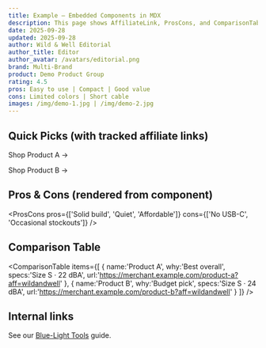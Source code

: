 ```yaml
---
title: Example — Embedded Components in MDX
description: This page shows AffiliateLink, ProsCons, and ComparisonTable directly inside content.
date: 2025-09-28
updated: 2025-09-28
author: Wild & Well Editorial
author_title: Editor
author_avatar: /avatars/editorial.png
brand: Multi-Brand
product: Demo Product Group
rating: 4.5
pros: Easy to use | Compact | Good value
cons: Limited colors | Short cable
images: /img/demo-1.jpg | /img/demo-2.jpg
---
```


<Disclosure />

## Quick Picks (with tracked affiliate links)

<AffiliateLink href="https://merchant.example.com/product-a?aff=wildandwell">Shop Product A →</AffiliateLink>

<AffiliateLink href="https://merchant.example.com/product-b?aff=wildandwell">Shop Product B →</AffiliateLink>

## Pros & Cons (rendered from component)

<ProsCons
  pros={['Solid build', 'Quiet', 'Affordable']}
  cons={['No USB-C', 'Occasional stockouts']}
/>

## Comparison Table

<ComparisonTable
  items={[
    { name:'Product A', why:'Best overall', specs:'Size S · 22 dBA', url:'https://merchant.example.com/product-a?aff=wildandwell' },
    { name:'Product B', why:'Budget pick', specs:'Size S · 24 dBA', url:'https://merchant.example.com/product-b?aff=wildandwell' }
  ]}
/>

## Internal links

See our <a href="/guides/best-blue-light-tools">Blue-Light Tools</a> guide.
